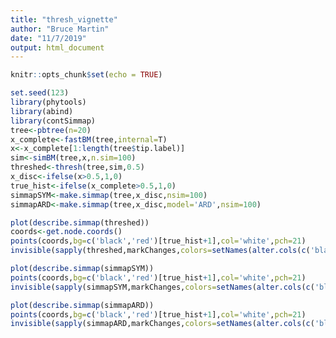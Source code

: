 ```yaml
---
title: "thresh_vignette"
author: "Bruce Martin"
date: "11/7/2019"
output: html_document
---
```


```r
knitr::opts_chunk$set(echo = TRUE)
```



```r
set.seed(123)
library(phytools)
library(abind)
library(contSimmap)
tree<-pbtree(n=20)
x_complete<-fastBM(tree,internal=T)
x<-x_complete[1:length(tree$tip.label)]
sim<-simBM(tree,x,n.sim=100)
threshed<-thresh(tree,sim,0.5)
x_disc<-ifelse(x>0.5,1,0)
true_hist<-ifelse(x_complete>0.5,1,0)
simmapSYM<-make.simmap(tree,x_disc,nsim=100)
simmapARD<-make.simmap(tree,x_disc,model='ARD',nsim=100)

plot(describe.simmap(threshed))
coords<-get.node.coords()
points(coords,bg=c('black','red')[true_hist+1],col='white',pch=21)
invisible(sapply(threshed,markChanges,colors=setNames(alter.cols(c('black','red'),0.2),c('0','1'))))

plot(describe.simmap(simmapSYM))
points(coords,bg=c('black','red')[true_hist+1],col='white',pch=21)
invisible(sapply(simmapSYM,markChanges,colors=setNames(alter.cols(c('black','red'),0.2),c('0','1'))))

plot(describe.simmap(simmapARD))
points(coords,bg=c('black','red')[true_hist+1],col='white',pch=21)
invisible(sapply(simmapARD,markChanges,colors=setNames(alter.cols(c('black','red'),0.2),c('0','1'))))
```